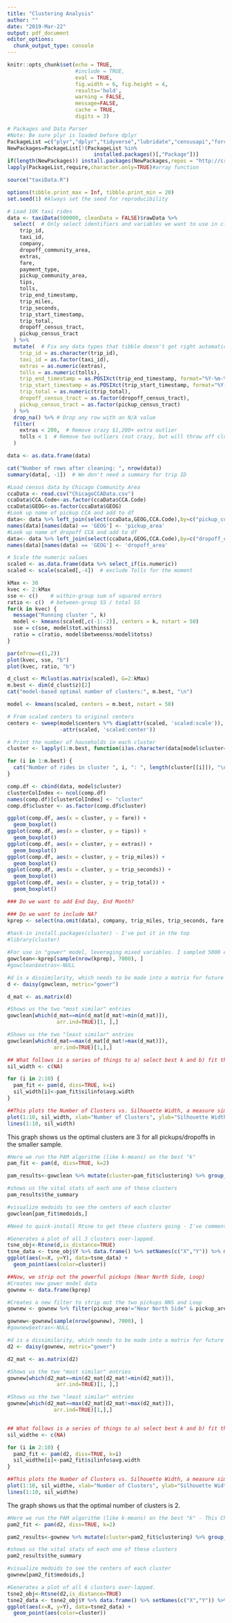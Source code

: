 ```yaml
---
title: "Clustering Analysis"
author: ""
date: "2019-Mar-22"
output: pdf_document
editor_options: 
  chunk_output_type: console
---
```


```r
knitr::opts_chunk$set(echo = TRUE, 
                      #include = TRUE, 
                      eval = TRUE, 
                      fig.width = 6, fig.height = 4,
                      results='hold',
                      warning = FALSE,
                      message=FALSE,
                      cache = TRUE,
                      digits = 3) 
```

```r
# Packages and Data Parser
#Note: Be sure plyr is loaded before dplyr
PackageList =c("plyr","dplyr","tidyverse","lubridate","censusapi","forcats", "Rtsne", "cluster", "kmeans","mclust","reshape2","ggplot2")
NewPackages=PackageList[!(PackageList %in% 
                            installed.packages()[,"Package"])]
if(length(NewPackages)) install.packages(NewPackages,repos = "http://cran.us.r-project.org")
lapply(PackageList,require,character.only=TRUE)#array function

source("taxiData.R")

options(tibble.print_max = Inf, tibble.print_min = 20) 
set.seed(1) #Always set the seed for reproducibility
```

```r
# Load 10K taxi rides
data <- taxiData(500000, cleanData = FALSE)$rawData %>%
  select(  # Only select identifiers and variables we want to use in clustering
    trip_id,
    taxi_id,
    company,
    dropoff_community_area,
    extras,
    fare,
    payment_type,
    pickup_community_area,
    tips,
    tolls,
    trip_end_timestamp,
    trip_miles,
    trip_seconds,
    trip_start_timestamp,
    trip_total,
    dropoff_census_tract,
    pickup_census_tract
  ) %>%
  mutate(  # Fix any data types that tibble doesn't get right automatically
    trip_id = as.character(trip_id),
    taxi_id = as.factor(taxi_id),
    extras = as.numeric(extras),
    tolls = as.numeric(tolls),
    trip_end_timestamp = as.POSIXct(trip_end_timestamp, format="%Y-%m-%dT%H:%M:%OS"),
    trip_start_timestamp = as.POSIXct(trip_start_timestamp, format="%Y-%m-%dT%H:%M:%OS"),
    trip_total = as.numeric(trip_total),
    dropoff_census_tract = as.factor(dropoff_census_tract),
    pickup_census_tract = as.factor(pickup_census_tract)
  ) %>%
  drop_na() %>% # Drop any row with an N/A value
  filter(
    extras < 200,  # Remove crazy $1,200+ extra outlier
    tolls < 1  # Remove two outliers (not crazy, but will throw off clustering)
  )

data <- as.data.frame(data)

cat("Number of rows after cleaning: ", nrow(data))
summary(data[, -1])  # We don't need a summary for trip ID
```

```r
#Load census data by Chicago Community Area
ccaData <- read.csv("ChicagoCCAData.csv")
ccaData$CCA.Code<-as.factor(ccaData$CCA.Code)
ccaData$GEOG<-as.factor(ccaData$GEOG)
#Look up name of pickup CCA and add to df
data<- data %>% left_join(select(ccaData,GEOG,CCA.Code),by=c("pickup_community_area"="CCA.Code"))
names(data)[names(data) == 'GEOG'] <- 'pickup_area'
#Look up name of dropoff CCA and add to df
data<- data %>% left_join(select(ccaData,GEOG,CCA.Code),by=c("dropoff_community_area"="CCA.Code"))
names(data)[names(data) == 'GEOG'] <- 'dropoff_area'

```

```r
# Scale the numeric values
scaled <- as.data.frame(data %>% select_if(is.numeric))
scaled <- scale(scaled[,-4])  # exclude Tolls for the moment

kMax <- 30
kvec <- 2:kMax
sse <- c()    # within-group sum of squared errors
ratio <- c()  # between-group SS / total SS
for(k in kvec) {
  message("Running cluster ", k)
  model <- kmeans(scaled[,c(-1:-2)], centers = k, nstart = 50)
  sse = c(sse, model$tot.withinss)
  ratio = c(ratio, model$betweenss/model$totss)
}

par(mfrow=c(1,2))
plot(kvec, sse, "b")
plot(kvec, ratio, "b")
```

```r
d_clust <- Mclust(as.matrix(scaled), G=2:kMax)
m.best <- dim(d_clust$z)[2] 
cat("model-based optimal number of clusters:", m.best, "\n") 
```

```r
model <- kmeans(scaled, centers = m.best, nstart = 50)

# From scaled centers to original centers
centers <- sweep(model$centers %*% diag(attr(scaled, 'scaled:scale')), 2,
                 -attr(scaled, 'scaled:center'))

# Print the number of households in each cluster
cluster <- lapply(1:m.best, function(i)as.character(data[model$cluster==i, 1]))

for (i in 1:m.best) {
  cat("Number of rides in cluster ", i, ": ", length(cluster[[i]]), "\n")
}
```

```r
comp.df <- cbind(data, model$cluster)
clusterColIndex <- ncol(comp.df)
names(comp.df)[clusterColIndex] <- "cluster"
comp.df$cluster <- as.factor(comp.df$cluster)

ggplot(comp.df, aes(x = cluster, y = fare)) + 
  geom_boxplot()
ggplot(comp.df, aes(x = cluster, y = tips)) + 
  geom_boxplot()
ggplot(comp.df, aes(x = cluster, y = extras)) + 
  geom_boxplot()
ggplot(comp.df, aes(x = cluster, y = trip_miles)) + 
  geom_boxplot()
ggplot(comp.df, aes(x = cluster, y = trip_seconds)) + 
  geom_boxplot()
ggplot(comp.df, aes(x = cluster, y = trip_total)) + 
  geom_boxplot()
```


```r

### Do we want to add End Day, End Month?

### Do we want to include NA?
kprep <- select(na.omit(data), company, trip_miles, trip_seconds, fare, trip_total, extras, payment_type, pickup_area, dropoff_area)
 
#hack-in install.packages(cluster) - I've put it in the top
#library(cluster)

#For use in "gower" model, leveraging mixed variables. I sampled 5000 entries because even 1M blows this thing up to 10+ GB
gowclean<-kprep[sample(nrow(kprep), 7000), ]
#gowclean$extras<-NULL

#d is a dissimilarity, which needs to be made into a matrix for future ops
d <- daisy(gowclean, metric="gower")

d_mat <- as.matrix(d)

#Shows us the two "most similar" entries
gowclean[which(d_mat==min(d_mat[d_mat!=min(d_mat)]),
                arr.ind=TRUE)[1, ],]

#Shows us the two "least similar" entries
gowclean[which(d_mat==max(d_mat[d_mat!=max(d_mat)]),
               arr.ind=TRUE)[1,],]

## What follows is a series of things to a) select best k and b) fit them to the 
sil_width <- c(NA)

for (i in 2:10) {
  pam_fit <- pam(d, diss=TRUE, k=i)
  sil_width[i]<-pam_fit$silinfo$avg.width
}

##This plots the Number of Clusters vs. Silhouette Width, a measure similarity of a and neighbor b
plot(1:10, sil_width, xlab="Number of Clusters", ylab="Silhouette Width")
lines(1:10, sil_width)
```

This graph shows us the optimal clusters are 3 for all pickups/dropoffs in the smaller sample.
```r
#Here we run the PAM algorithm (like k-means) on the best "k"
pam_fit <- pam(d, diss=TRUE, k=2)

pam_results<-gowclean %>% mutate(cluster=pam_fit$clustering) %>% group_by(cluster) %>% do(the_summary = summary(.))

#shows us the vital stats of each one of these clusters
pam_results$the_summary

#visualize medoids to see the centers of each cluster
gowclean[pam_fit$medoids,]

#Need to quick-install Rtsne to get these clusters going - I've commented out to drop-in

#Generates a plot of all 3 clusters over-lapped.
tsne_obj<-Rtsne(d,is_distance=TRUE)
tsne_data <- tsne_obj$Y %>% data.frame() %>% setNames(c("X","Y")) %>% mutate(cluster=factor(pam_fit$clustering),name=gowclean$pickup_area)
ggplot(aes(x=X, y=Y), data=tsne_data) +
  geom_point(aes(color=cluster))

##Now, we strip out the powerful pickups (Near North Side, Loop)
#Creates new gower model data
gownew <- data.frame(kprep)

#Creates a new filter to strip out the two pickups NNS and Loop
gownew <- gownew %>% filter(pickup_area!="Near North Side" & pickup_area!="Loop")

gownew<-gownew[sample(nrow(gownew), 7000), ]
#gownew$extras<-NULL

#d is a dissimilarity, which needs to be made into a matrix for future ops
d2 <- daisy(gownew, metric="gower")

d2_mat <- as.matrix(d2)

#Shows us the two "most similar" entries
gownew[which(d2_mat==min(d2_mat[d2_mat!=min(d2_mat)]),
                arr.ind=TRUE)[1, ],]

#Shows us the two "least similar" entries
gownew[which(d2_mat==max(d2_mat[d2_mat!=max(d2_mat)]),
               arr.ind=TRUE)[1,],]


## What follows is a series of things to a) select best k and b) fit them to the 
sil_widthe <- c(NA)

for (i in 2:10) {
  pam2_fit <- pam(d2, diss=TRUE, k=i)
  sil_widthe[i]<-pam2_fit$silinfo$avg.width
}

##This plots the Number of Clusters vs. Silhouette Width, a measure similarity of a and neighbor b
plot(1:10, sil_widthe, xlab="Number of Clusters", ylab="Silhouette Width")
lines(1:10, sil_widthe)
```

The graph shows us that the optimal number of clusters is 2.

```r
#Here we run the PAM algorithm (like k-means) on the best "k" - This Chart shows us 6 clusters
pam2_fit <- pam(d2, diss=TRUE, k=2)

pam2_results<-gownew %>% mutate(cluster=pam2_fit$clustering) %>% group_by(cluster) %>% do(the_summary = summary(.))

#shows us the vital stats of each one of these clusters
pam2_results$the_summary

#visualize medoids to see the centers of each cluster
gownew[pam2_fit$medoids,]

#Generates a plot of all 6 clusters over-lapped.
tsne2_obj<-Rtsne(d2,is_distance=TRUE)
tsne2_data <- tsne2_obj$Y %>% data.frame() %>% setNames(c("X","Y")) %>% mutate(cluster=factor(pam2_fit$clustering),name=gownew$pickup_area)
ggplot(aes(x=X, y=Y), data=tsne2_data) +
  geom_point(aes(color=cluster))


```
